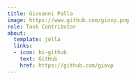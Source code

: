 ```yaml
---
title: Giovanni Palla
image: https://www.github.com/giovp.png
role: Task Contributor
about:
  template: jolla
  links:
  - icon: bi-github
    text: GitHub
    href: https://github.com/giovp
---
```


